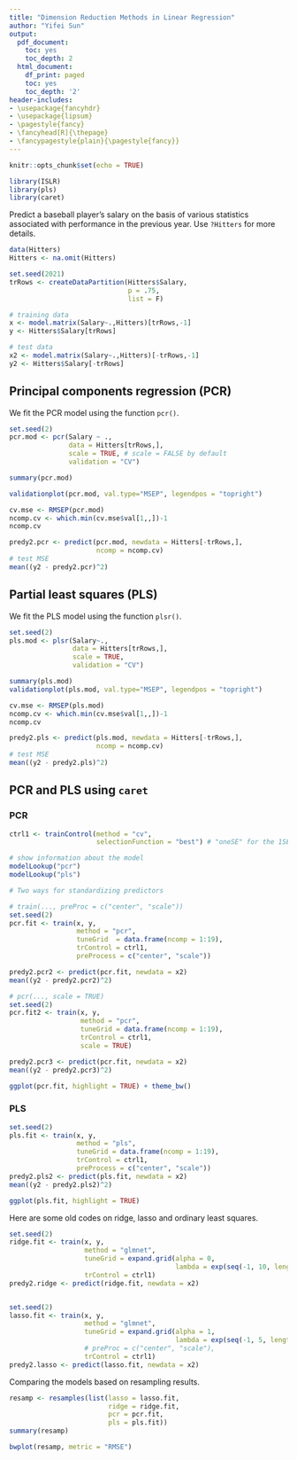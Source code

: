 ```yaml
---
title: "Dimension Reduction Methods in Linear Regression"
author: "Yifei Sun"
output:
  pdf_document:
    toc: yes
    toc_depth: 2
  html_document:
    df_print: paged
    toc: yes
    toc_depth: '2'
header-includes:
- \usepackage{fancyhdr}
- \usepackage{lipsum}
- \pagestyle{fancy}
- \fancyhead[R]{\thepage}
- \fancypagestyle{plain}{\pagestyle{fancy}}
--- 
```


\newpage

```r
knitr::opts_chunk$set(echo = TRUE)
```

```r
library(ISLR)
library(pls)
library(caret)
```

Predict a baseball player’s salary on the basis of various statistics associated with performance in the previous year. Use `?Hitters` for more details. 

```r
data(Hitters)
Hitters <- na.omit(Hitters)

set.seed(2021)
trRows <- createDataPartition(Hitters$Salary,
                              p = .75,
                              list = F)

# training data
x <- model.matrix(Salary~.,Hitters)[trRows,-1]
y <- Hitters$Salary[trRows]

# test data
x2 <- model.matrix(Salary~.,Hitters)[-trRows,-1]
y2 <- Hitters$Salary[-trRows]
```

## Principal components regression (PCR)

We fit the PCR model using the function `pcr()`.

```r
set.seed(2)
pcr.mod <- pcr(Salary ~ ., 
               data = Hitters[trRows,],
               scale = TRUE, # scale = FALSE by default
               validation = "CV")

summary(pcr.mod)

validationplot(pcr.mod, val.type="MSEP", legendpos = "topright")

cv.mse <- RMSEP(pcr.mod)
ncomp.cv <- which.min(cv.mse$val[1,,])-1
ncomp.cv

predy2.pcr <- predict(pcr.mod, newdata = Hitters[-trRows,], 
                      ncomp = ncomp.cv)
# test MSE
mean((y2 - predy2.pcr)^2)
```


## Partial least squares (PLS)

We fit the PLS model using the function `plsr()`.
```r
set.seed(2)
pls.mod <- plsr(Salary~., 
                data = Hitters[trRows,], 
                scale = TRUE,  
                validation = "CV")

summary(pls.mod)
validationplot(pls.mod, val.type="MSEP", legendpos = "topright")

cv.mse <- RMSEP(pls.mod)
ncomp.cv <- which.min(cv.mse$val[1,,])-1
ncomp.cv

predy2.pls <- predict(pls.mod, newdata = Hitters[-trRows,], 
                      ncomp = ncomp.cv)
# test MSE
mean((y2 - predy2.pls)^2)
```

## PCR and PLS using `caret`

### PCR 
```r
ctrl1 <- trainControl(method = "cv", 
                      selectionFunction = "best") # "oneSE" for the 1SE rule

# show information about the model
modelLookup("pcr")
modelLookup("pls")

# Two ways for standardizing predictors

# train(..., preProc = c("center", "scale"))
set.seed(2)
pcr.fit <- train(x, y,
                 method = "pcr",
                 tuneGrid  = data.frame(ncomp = 1:19),
                 trControl = ctrl1,
                 preProcess = c("center", "scale"))

predy2.pcr2 <- predict(pcr.fit, newdata = x2)
mean((y2 - predy2.pcr2)^2)

# pcr(..., scale = TRUE)
set.seed(2)
pcr.fit2 <- train(x, y,
                  method = "pcr",
                  tuneGrid = data.frame(ncomp = 1:19),
                  trControl = ctrl1,
                  scale = TRUE)

predy2.pcr3 <- predict(pcr.fit, newdata = x2)
mean((y2 - predy2.pcr3)^2)

ggplot(pcr.fit, highlight = TRUE) + theme_bw()
```

### PLS
```r
set.seed(2)
pls.fit <- train(x, y,
                 method = "pls",
                 tuneGrid = data.frame(ncomp = 1:19),
                 trControl = ctrl1,
                 preProcess = c("center", "scale"))
predy2.pls2 <- predict(pls.fit, newdata = x2)
mean((y2 - predy2.pls2)^2)

ggplot(pls.fit, highlight = TRUE)
```

Here are some old codes on ridge, lasso and ordinary least squares.
```r
set.seed(2)
ridge.fit <- train(x, y,
                   method = "glmnet",
                   tuneGrid = expand.grid(alpha = 0, 
                                          lambda = exp(seq(-1, 10, length=100))),
                   trControl = ctrl1)
predy2.ridge <- predict(ridge.fit, newdata = x2)


set.seed(2)
lasso.fit <- train(x, y,
                   method = "glmnet",
                   tuneGrid = expand.grid(alpha = 1, 
                                          lambda = exp(seq(-1, 5, length=100))),
                   # preProc = c("center", "scale"),
                   trControl = ctrl1)
predy2.lasso <- predict(lasso.fit, newdata = x2)
```

Comparing the models based on resampling results.
```r
resamp <- resamples(list(lasso = lasso.fit, 
                         ridge = ridge.fit, 
                         pcr = pcr.fit, 
                         pls = pls.fit))
summary(resamp)

bwplot(resamp, metric = "RMSE")
```